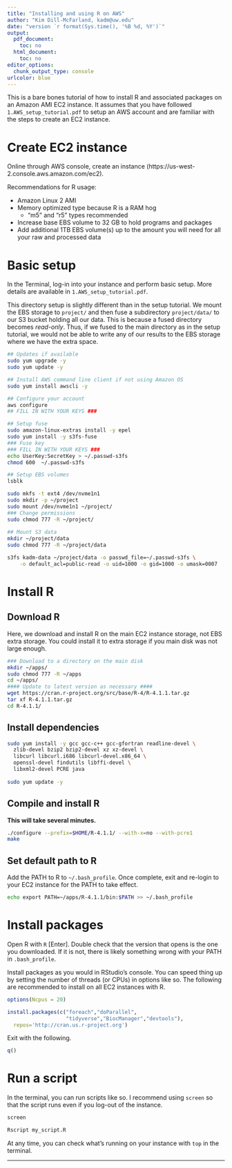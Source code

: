 ```yaml
---
title: "Installing and using R on AWS"
author: "Kim Dill-McFarland, kadm@uw.edu"
date: "version `r format(Sys.time(), '%B %d, %Y')`"
output:
  pdf_document:
    toc: no
  html_document:
    toc: no
editor_options:
  chunk_output_type: console
urlcolor: blue
---
```


This is a bare bones tutorial of how to install R and associated packages on an Amazon AMI EC2 instance. It assumes that you have followed `1.AWS_setup_tutorial.pdf` to setup an AWS account and are familiar with the steps to create an EC2 instance.

# Create EC2 instance

Online through AWS console, create an instance (https://us-west-2.console.aws.amazon.com/ec2). 

Recommendations for R usage:

- Amazon Linux 2 AMI 
- Memory optimized type because R is a RAM hog
    - "m5" and "r5" types recommended
- Increase base EBS volume to 32 GB to hold programs and packages
- Add additional 1TB EBS volume(s) up to the amount you will need for all your raw and processed data

# Basic setup

In the Terminal, log-in into your instance and perform basic setup. More details are available in `1.AWS_setup_tutorial.pdf`. 

This directory setup is slightly different than in the setup tutorial. We mount the EBS storage to `project/` and then fuse a subdirectory `project/data/` to our S3 bucket holding all our data. This is because a fused directory becomes *read-only*. Thus, if we fused to the main directory as in the setup tutorial, we would not be able to write any of our results to the EBS storage where we have the extra space.

```bash
## Updates if available
sudo yum upgrade -y
sudo yum update -y

## Install AWS command line client if not using Amazon OS
sudo yum install awscli -y

## Configure your account
aws configure
## FILL IN WITH YOUR KEYS ###

## Setup fuse
sudo amazon-linux-extras install -y epel
sudo yum install -y s3fs-fuse
### Fuse key
### FILL IN WITH YOUR KEYS ###
echo UserKey:SecretKey > ~/.passwd-s3fs
chmod 600  ~/.passwd-s3fs

## Setup EBS volumes
lsblk

sudo mkfs -t ext4 /dev/nvme1n1
sudo mkdir -p ~/project
sudo mount /dev/nvme1n1 ~/project/
### Change permissions
sudo chmod 777 -R ~/project/
  
## Mount S3 data
mkdir ~/project/data
sudo chmod 777 -R ~/project/data

s3fs kadm-data ~/project/data -o passwd_file=~/.passwd-s3fs \
    -o default_acl=public-read -o uid=1000 -o gid=1000 -o umask=0007
```

# Install R
## Download R

Here, we download and install R on the main EC2 instance storage, not EBS extra storage. You could install it to extra storage if you main disk was not large enough.

```bash
### Download to a directory on the main disk
mkdir ~/apps/
sudo chmod 777 -R ~/apps
cd ~/apps/
#### Update to latest version as necessary ####
wget https://cran.r-project.org/src/base/R-4/R-4.1.1.tar.gz
tar xf R-4.1.1.tar.gz
cd R-4.1.1/
```

## Install dependencies

```bash
sudo yum install -y gcc gcc-c++ gcc-gfortran readline-devel \
  zlib-devel bzip2 bzip2-devel xz xz-devel \
  libcurl libcurl.i686 libcurl-devel.x86_64 \
  openssl-devel findutils libffi-devel \
  libxml2-devel PCRE java
  
sudo yum update -y
```

## Compile and install R

**This will take several minutes.**

```bash
./configure --prefix=$HOME/R-4.1.1/ --with-x=no --with-pcre1
make
```

## Set default path to R

Add the PATH to R to `~/.bash_profile`. Once complete, exit and re-login to your EC2 instance for the PATH to take effect.

```bash
echo export PATH=~/apps/R-4.1.1/bin:$PATH >> ~/.bash_profile
```

# Install packages

Open R with `R` [Enter]. Double check that the version that opens is the one you downloaded. If it is not, there is likely something wrong with your PATH in `.bash_profile`.

Install packages as you would in RStudio's console. You can speed thing up by setting the number of threads (or CPUs) in options like so. The following are recommended to install on all EC2 instances with R.

```r
options(Ncpus = 20)

install.packages(c("foreach","doParallel",
                   "tidyverse","BiocManager","devtools"),
  repos='http://cran.us.r-project.org')
```

Exit with the following.

```r
q()
```

# Run a script

In the terminal, you can run scripts like so. I recommend using `screen` so that the script runs even if you log-out of the instance.

```bash
screen

Rscript my_script.R
```

At any time, you can check what's running on your instance with `top` in the terminal.

***